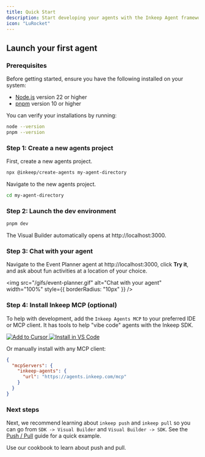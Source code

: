 ```yaml
---
title: Quick Start
description: Start developing your agents with the Inkeep Agent framework
icon: "LuRocket"    
---
```


## Launch your first agent

### Prerequisites

Before getting started, ensure you have the following installed on your system:

- [Node.js](https://nodejs.org/en/download/) version 22 or higher
- [pnpm](https://pnpm.io/installation) version 10 or higher

You can verify your installations by running:

```bash
node --version
pnpm --version
```

### Step 1: Create a new agents project

First, create a new agents project.

```bash
npx @inkeep/create-agents my-agent-directory 
```

Navigate to the new agents project.

```bash
cd my-agent-directory
```

### Step 2: Launch the dev environment

```bash
pnpm dev
```

The Visual Builder automatically opens at http://localhost:3000.

### Step 3: Chat with your agent

Navigate to the Event Planner agent at http://localhost:3000, click **Try it**, and ask about fun activities at a location of your choice.

<img src="/gifs/event-planner.gif" alt="Chat with your agent" width="100%" style={{ borderRadius: "10px" }} />

### Step 4: Install Inkeep MCP (optional)

To help with development, add the `Inkeep Agents MCP` to your preferred IDE or MCP client. It has tools to help "vibe code" agents with the Inkeep SDK.

<div style={{ display: 'flex', flexDirection: 'row', alignItems: 'center', gap: '16px' }}>
  <a href="cursor://anysphere.cursor-deeplink/mcp/install?name=inkeep-agents&config=eyJ1cmwiOiJodHRwczovL2FnZW50cy5pbmtlZXAuY29tL21jcCJ9">
    <img src="https://cursor.com/deeplink/mcp-install-dark.png" alt="Add to Cursor" style={{ height: '32px', verticalAlign: 'middle' }} />
  </a>
  <a href="vscode:mcp/install?%7B%22name%22%3A%22inkeep-agents-mcp%22%2C%22type%22%3A%22sse%22%2C%22url%22%3A%22https%3A%2F%2Fagents.inkeep.com%2Fmcp%22%7D">
    <img src="https://img.shields.io/badge/VS_Code-Install_Inkeep_MCP-0098FF?style=flat-square&logo=visualstudiocode&logoColor=ffffff" alt="Install in VS Code" style={{ height: '22px', verticalAlign: 'middle' }}/>
  </a>
</div>

Or manually install with any MCP client:

```json
{
  "mcpServers": {
    "inkeep-agents": {
      "url": "https://agents.inkeep.com/mcp"
    }
  }
}
```

### Next steps

Next, we recommend learning about `inkeep push` and `inkeep pull` so you can go from `SDK -> Visual Builder` and `Visual Builder -> SDK`. See the [Push / Pull](/get-started/push-pull) guide for a quick example.

<Cards>
  <Card title="Push / Pull" icon="LuArrowLeftRight" href="/get-started/push-pull">
    Use our cookbook to learn about push and pull.
  </Card>
</Cards>